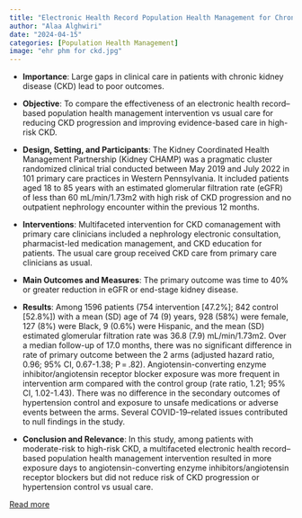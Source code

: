 ```yaml
---
title: "Electronic Health Record Population Health Management for Chronic Kidney Disease Care: A Cluster Randomized Clinical Trial"
author: "Alaa Alghwiri"
date: "2024-04-15"
categories: [Population Health Management]
image: "ehr phm for ckd.jpg"
---
```


-   **Importance**: Large gaps in clinical care in patients with chronic kidney disease (CKD) lead to poor outcomes.

-   **Objective**: To compare the effectiveness of an electronic health record–based population health management intervention vs usual care for reducing CKD progression and improving evidence-based care in high-risk CKD.

-   **Design, Setting, and Participants**: The Kidney Coordinated Health Management Partnership (Kidney CHAMP) was a pragmatic cluster randomized clinical trial conducted between May 2019 and July 2022 in 101 primary care practices in Western Pennsylvania. It included patients aged 18 to 85 years with an estimated glomerular filtration rate (eGFR) of less than 60 mL/min/1.73m2 with high risk of CKD progression and no outpatient nephrology encounter within the previous 12 months.

-   **Interventions**: Multifaceted intervention for CKD comanagement with primary care clinicians included a nephrology electronic consultation, pharmacist-led medication management, and CKD education for patients. The usual care group received CKD care from primary care clinicians as usual.

-   **Main Outcomes and Measures**: The primary outcome was time to 40% or greater reduction in eGFR or end-stage kidney disease.

-   **Results**: Among 1596 patients (754 intervention \[47.2%\]; 842 control \[52.8%\]) with a mean (SD) age of 74 (9) years, 928 (58%) were female, 127 (8%) were Black, 9 (0.6%) were Hispanic, and the mean (SD) estimated glomerular filtration rate was 36.8 (7.9) mL/min/1.73m2. Over a median follow-up of 17.0 months, there was no significant difference in rate of primary outcome between the 2 arms (adjusted hazard ratio, 0.96; 95% CI, 0.67-1.38; P = .82). Angiotensin-converting enzyme inhibitor/angiotensin receptor blocker exposure was more frequent in intervention arm compared with the control group (rate ratio, 1.21; 95% CI, 1.02-1.43). There was no difference in the secondary outcomes of hypertension control and exposure to unsafe medications or adverse events between the arms. Several COVID-19–related issues contributed to null findings in the study.

-   **Conclusion and Relevance**: In this study, among patients with moderate-risk to high-risk CKD, a multifaceted electronic health record–based population health management intervention resulted in more exposure days to angiotensin-converting enzyme inhibitors/angiotensin receptor blockers but did not reduce risk of CKD progression or hypertension control vs usual care.

[Read more](https://jamanetwork.com/journals/jamainternalmedicine/article-abstract/2817606)
